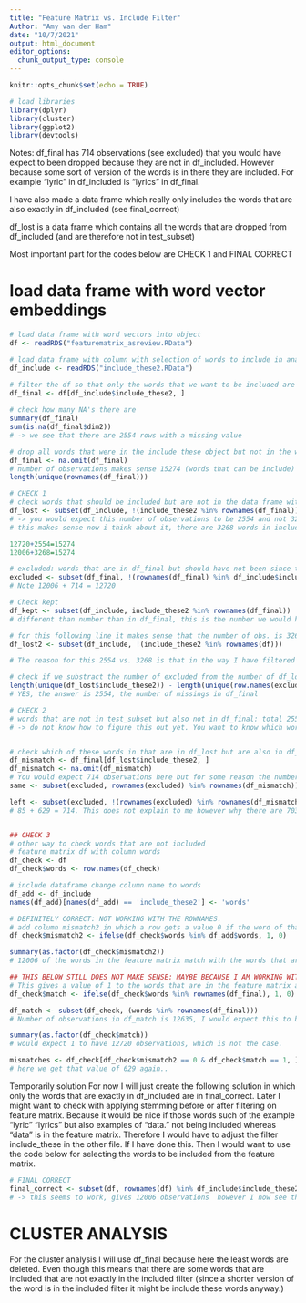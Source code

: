 ```yaml
---
title: "Feature Matrix vs. Include Filter"
Author: "Amy van der Ham"
date: "10/7/2021"
output: html_document
editor_options: 
  chunk_output_type: console
---
```


```r
knitr::opts_chunk$set(echo = TRUE)
```

```r
# load libraries
library(dplyr)
library(cluster)
library(ggplot2)
library(devtools)
```

Notes: df_final has 714 observations (see excluded) that you would have expect to been dropped because they are not in df_included. However because some sort of version of the words is in there they are included. For example "lyric" in df_included is "lyrics" in df_final.

I have also made a data frame which really only includes the words that are also exactly in df_included (see final_correct)

df_lost is a data frame which contains all the words that are dropped from df_included (and are therefore not in test_subset)

Most important part for the codes below are CHECK 1 and FINAL CORRECT

# load data frame with word vector embeddings
```r
# load data frame with word vectors into object
df <- readRDS("featurematrix_asreview.RData")

# load data frame with column with selection of words to include in analysis
df_include <- readRDS("include_these2.RData")

# filter the df so that only the words that we want to be included are left
df_final <- df[df_include$include_these2, ] 
           
# check how many NA's there are 
summary(df_final)
sum(is.na(df_final$dim2))
# -> we see that there are 2554 rows with a missing value

# drop all words that were in the include these object but not in the word embedding data frame
df_final <- na.omit(df_final)
# number of observations makes sense 15274 (words that can be include) - 2554 (number of missings (not in the feature matrix of those 15274 include_these words)) = 12720 observations 
length(unique(rownames(df_final)))

# CHECK 1
# check words that should be included but are not in the data frame with the words embeddings and therefore lost. 
df_lost <- subset(df_include, !(include_these2 %in% rownames(df_final)))
# -> you would expect this number of observations to be 2554 and not 3268....
# this makes sense now i think about it, there are 3268 words in included that are not in df_final. There are 714 words that are not in the included data frame but are part of the df final -> see if I can get an expression that can show me that.  

12720+2554=15274
12006+3268=15274

# excluded: words that are in df_final but should have not been since they are not in the included dataframe 
excluded <- subset(df_final, !(rownames(df_final) %in% df_include$include_these2))
# Note 12006 + 714 = 12720 

# Check kept
df_kept <- subset(df_include, include_these2 %in% rownames(df_final))
# different than number than in df_final, this is the number we would have wanted in df_final -> see final_correct on how to achieve this desired result. 

# for this following line it makes sense that the number of obs. is 3268
df_lost2 <- subset(df_include, !(include_these2 %in% rownames(df)))

# The reason for this 2554 vs. 3268 is that in the way I have filtered right now to create df_final, if the word is "lyric" or "diabete" in df_included and the rowname is "lyrics" or "diabetes" in df than this word will still be included in df_final (even though the word does not match exactly)

# check if we substract the number of excluded from the number of df_lost if we come to the number of missings that were dropped in df_final 
length(unique(df_lost$include_these2)) - length(unique(row.names(excluded)))
# YES, the answer is 2554, the number of missings in df_final

# CHECK 2
# words that are not in test_subset but also not in df_final: total 2554:
# -> do not know how to figure this out yet. You want to know which words are assigned NA in df_final. Of 3268 - 714 but this is hard because this 714 are not actually in those 3268 but some version of the word. 


# check which of these words in that are in df_lost but are also in df_final1 -> so were words that were included in df_final but we did not expect them to because they were not in df_include. (The correct way for finding these is done in for the excluded dataframe. But kept this code in here as well because I want to know the reason why it does not work this way.)
df_mismatch <- df_final[df_lost$include_these2, ]
df_mismatch <- na.omit(df_mismatch)
# You would expect 714 observations here but for some reason the number of observations is 703. Code below tries to figure out why, but do not get to a clear conclusion. 
same <- subset(excluded, rownames(excluded) %in% rownames(df_mismatch))

left <- subset(excluded, !(rownames(excluded) %in% rownames(df_mismatch)))
# 85 + 629 = 714. This does not explain to me however why there are 703 observations in mismatch 


## CHECK 3
# other way to check words that are not included
# feature matrix df with column words
df_check <- df
df_check$words <- row.names(df_check)

# include dataframe change column name to words
df_add <- df_include
names(df_add)[names(df_add) == 'include_these2'] <- 'words'

# DEFINITELY CORRECT: NOT WORKING WITH THE ROWNAMES.
# add column mismatch2 in which a row gets a value 0 if the word of that row is in the feature matrix data frame but not in the include(add) data frame. 
df_check$mismatch2 <- ifelse(df_check$words %in% df_add$words, 1, 0)

summary(as.factor(df_check$mismatch2))
# 12006 of the words in the feature matrix match with the words that are in the included filter. This means that there are 3268 words left in the included filter that are not in the feature matrix (15274 (number of words that were in the included filter) - 12006 = 3268, this is in line with what we saw earlier on in the df_lost data frame.) 

## THIS BELOW STILL DOES NOT MAKE SENSE: MAYBE BECAUSE I AM WORKING WITH THE ROW NAMES INCORRECTLY? 
# This gives a value of 1 to the words that are in the feature matrix and also in df final
df_check$match <- ifelse(df_check$words %in% rownames(df_final), 1, 0)

df_match <- subset(df_check, (words %in% rownames(df_final)))
# Number of observations in df_match is 12635, I would expect this to be 12720....

summary(as.factor(df_check$match))
# would expect 1 to have 12720 observations, which is not the case. 

mismatches <- df_check[df_check$mismatch2 == 0 & df_check$match == 1, ]
# here we get that value of 629 again..
```
Temporarily solution 
For now I will just create the following solution in which only the words that are exactly in df_included are in final_correct. Later I might want to check with applying stemming before or after filtering on feature matrix. Because it would be nice if those words such of the example "lyric" "lyrics" but also examples of "data." not being included whereas "data" is in the feature matrix. Therefore I would have to adjust the filter include_these in the other file. If I have done this. Then I would want to use the code below for selecting the words to be included from the feature matrix. 
```r
# FINAL CORRECT
final_correct <- subset(df, rownames(df) %in% df_include$include_these2)
# -> this seems to work, gives 12006 observations  however I now see that there are still stopwords in this file.... Will check comparison file to see why this is the case and if I can remove them.
```

# CLUSTER ANALYSIS
For the cluster analysis I will use df_final because here the least words are deleted. Even though this means that there are some words that are included that are not exactly in the included filter (since a shorter version of the word is in the included filter it might be include these words anyway.)
